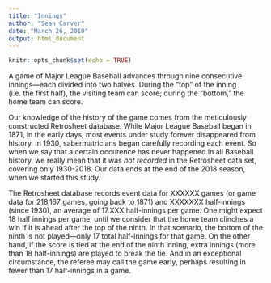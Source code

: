 ```yaml
---
title: "Innings"
author: "Sean Carver"
date: "March 26, 2019"
output: html_document
---
```


```r
knitr::opts_chunk$set(echo = TRUE)
```

A game of Major League Baseball advances through nine consecutive innings---each divided into two halves.  During the "top" of the inning (i.e. the first half), the visiting team can score; during the "bottom," the home team can score.

Our knowledge of the history of the game comes from the meticulously constructed Retrosheet database.  While Major League Baseball began in 1871, in the early days, most events under study forever disappeared from history.  In 1930, sabermatricians began carefully recording each event.  So when we say that a certain occurence has never happened in all Baseball history, we really mean that it was _not recorded_ in the Retrosheet data set, covering only 1930-2018. Our data ends at the end of the 2018 season, when we started this study.

The Retrosheet database records event data for XXXXXX games (or game data for 218,167 games, going back to 1871) and XXXXXXX half-innings (since 1930), an average of 17.XXX half-innings per game.  One might expect 18 half innings per game, until we consider that the home team clinches a win if it is ahead after the top of the ninth.  In that scenario, the bottom of the ninth is not played---only 17 total half-innings for that game.  On the other hand, if the score is tied at the end of the ninth inning, extra innings (more than 18 half-innings) are played to break the tie. And in an exceptional circumstance, the referee may call the game early, perhaps resulting in fewer than 17 half-innings in a game.